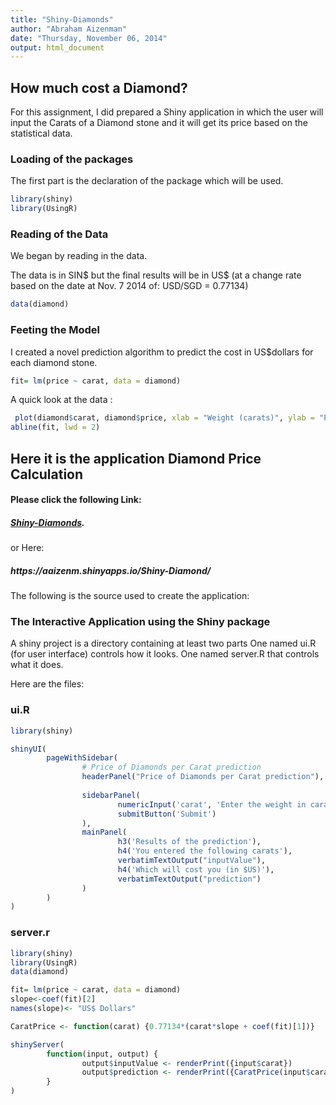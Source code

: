 ```yaml
---
title: "Shiny-Diamonds"
author: "Abraham Aizenman"
date: "Thursday, November 06, 2014"
output: html_document
---
```

## How much cost a Diamond?

For this assignment, I did prepared a Shiny application in which the user will input the Carats of a Diamond stone and it will get its price based on the statistical data.

### Loading of the packages

The first part is the declaration of the package which will be used. 

```r
library(shiny)
library(UsingR)

```
### Reading of the Data

We began by reading in the data.

The data is in SIN$ but the final results will be in US$ (at a change rate based on the date at Nov. 7 2014 of: USD/SGD = 0.77134)

```r
data(diamond)
```


### Feeting the Model
I created a novel prediction algorithm to predict the cost in US$dollars for each 
diamond stone.

```r
fit= lm(price ~ carat, data = diamond)
```
A quick look at the data :


```r
 plot(diamond$carat, diamond$price, xlab = "Weight (carats)", ylab = "Price (SIN $)", bg = "blue", col = "red", cex = 1.1, pch = 21)
abline(fit, lwd = 2)
```

## Here it is the application Diamond Price Calculation

#### Please click the following Link: 

##### <a href="https://aaizenm.shinyapps.io/Shiny-Diamond/" target="_blank">Shiny-Diamonds</a>.


or Here:

##### https://aaizenm.shinyapps.io/Shiny-Diamond/




The following is the source used to create the application: 

### The Interactive Application using the Shiny package

A shiny project is a directory containing at least two parts
One named ui.R (for user interface) controls how it looks.
One named server.R that controls what it does.

Here are the files:

### ui.R
```r
library(shiny)

shinyUI(
        pageWithSidebar(
                # Price of Diamonds per Carat prediction
                headerPanel("Price of Diamonds per Carat prediction"),
                
                sidebarPanel(
                        numericInput('carat', 'Enter the weight in carats', 0.1 , min = .01, max = 2.0, step = 0.01),
                        submitButton('Submit')
                ),
                mainPanel(
                        h3('Results of the prediction'),
                        h4('You entered the following carats'),
                        verbatimTextOutput("inputValue"),
                        h4('Which will cost you (in $US)'),
                        verbatimTextOutput("prediction")
                )
        )
)
```

### server.r

```r
library(shiny)
library(UsingR)
data(diamond)

fit= lm(price ~ carat, data = diamond)
slope<-coef(fit)[2]
names(slope)<- "US$ Dollars"

CaratPrice <- function(carat) {0.77134*(carat*slope + coef(fit)[1])}

shinyServer(
        function(input, output) {
                output$inputValue <- renderPrint({input$carat})
                output$prediction <- renderPrint({CaratPrice(input$carat)})
        }
)
```

